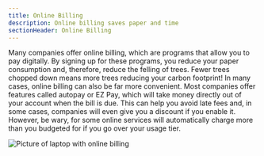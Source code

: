 ```yaml
---
title: Online Billing
description: Online billing saves paper and time
sectionHeader: Online Billing
---
```


Many companies offer online billing, which are programs that allow you to pay digitally.
By signing up for these programs, you reduce your paper consumption and, therefore, reduce the felling of trees.
Fewer trees chopped down means more trees reducing your carbon footprint!
In many cases, online billing can also be far more convenient.
Most companies offer features called autopay or EZ Pay, which will take money directly out of your account when the bill is due.
This can help you avoid late fees and, in some cases, companies will even give you a discount if you enable it.
However, be wary, for some online services will automatically charge more than you budgeted for if you go over your usage tier.


<img src="/images/online_billing.avif" alt="Picture of laptop with online billing"/>
